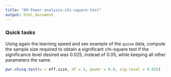 ```yaml
---
title: "09-Power-analysis-chi-square-test"
output: html_document
---
```


### Quick tasks

Using again the learning speed and sex example of the `quine` data, compute the sample size required to obtain a significant chi-square test if the significance level desired was 0.025, instead of 0.05, while keeping all other parameters the same.

```r
pwr.chisq.test(w = eff.size, df = 1, power = 0.8, sig.level = 0.025)
```
